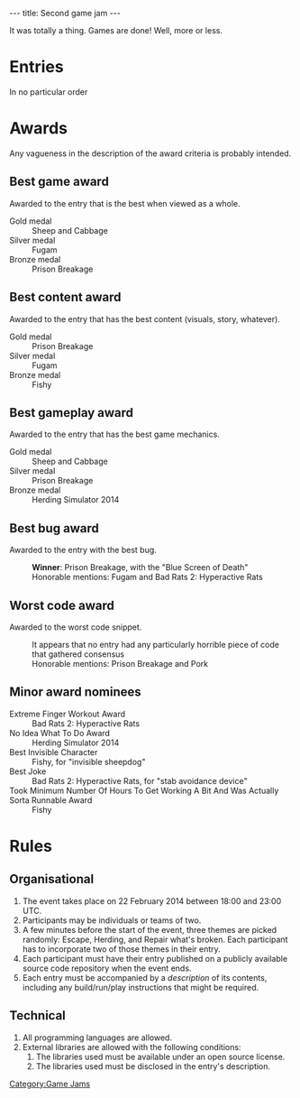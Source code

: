 ---
title: Second game jam
---
[[Category:Game Jams]]
{{Past event}}

It was totally a thing. Games are done! Well, more or less.

= Entries =

In no particular order

{{Game Jam entry
  |name=Pork
  |description=A herding simulator where you have to prevent some pigs from escaping
  |author=rightfold
  |language=Befunge (along with an interpreter in C++)
  |url=https://github.com/rightfold/pork
}}

{{Game Jam entry
  |name=Sheep and Cabbage
  |description=A herding simulator where you have to fix a fence before the sheep escape and eat the cabbage
  |author=Abyx
  |language=C++
  |url=https://github.com/ascheglov/LoungeGameJam2
}}

{{Game Jam entry
  |name=Fugam
  |description=Herd the shadows to let them escape
  |author=Ell
  |language=Ruby
  |url=https://github.com/elliotpotts/Fugam/releases/tag/0.1
}}

{{Game Jam entry
  |name=Herding Simulator 2014
  |description=A herding simulator
  |author=Rapptz
  |language=C++
  |url=https://github.com/Rapptz/compo-two/releases/tag/fun
}}

{{Game Jam entry
  |name=Bad Rats 2: Hyperactive Rats
  |description=A roguelike where you try to fix your broken zombie robot and escape a dungeon full of hyperactive rats.
  |author=Cat Plus Plus and R. Martinho Fernandes
  |language=C#
  |url=https://github.com/rmartinho/tglgj2/releases/tag/competing
}}

{{Game Jam entry
  |name=Fishy
  |description=Run away from the sheep!
  |author=DeadMG and melak47
  |language=C++
  |url=https://github.com/melak47/Fishy/releases/tag/1
}}

{{Game Jam entry
  |name=Prison Breakage
  |description=Evade the herding guards!
  |author=Bartek Banachewicz and Cicada
  |language=Lua with Love2D
  |url=https://github.com/bananu7/TGLGJ2/releases/tag/v0.1
}}

= Awards =

Any vagueness in the description of the award criteria is probably intended.

== Best game award ==

Awarded to the entry that is the best when viewed as a whole.

; Gold medal
: Sheep and Cabbage
; Silver medal
: Fugam
; Bronze medal
: Prison Breakage

== Best content award ==

Awarded to the entry that has the best content (visuals, story, whatever).

; Gold medal
: Prison Breakage
; Silver medal
: Fugam
; Bronze medal
: Fishy

== Best gameplay award ==

Awarded to the entry that has the best game mechanics.

; Gold medal
: Sheep and Cabbage
; Silver medal
: Prison Breakage
; Bronze medal
: Herding Simulator 2014

== Best bug award ==

Awarded to the entry with the best bug.

: '''Winner''': Prison Breakage, with the "Blue Screen of Death"
: Honorable mentions: Fugam and Bad Rats 2: Hyperactive Rats

== Worst code award ==

Awarded to the worst code snippet.

: It appears that no entry had any particularly horrible piece of code that gathered consensus
: Honorable mentions: Prison Breakage and Pork

== Minor award nominees ==

; Extreme Finger Workout Award
: Bad Rats 2: Hyperactive Rats
; No Idea What To Do Award
: Herding Simulator 2014
; Best Invisible Character
: Fishy, for "invisible sheepdog"
; Best Joke
: Bad Rats 2: Hyperactive Rats, for "stab avoidance device"
; Took Minimum Number Of Hours To Get Working A Bit And Was Actually Sorta Runnable Award
: Fishy

= Rules =

== Organisational ==

# The event takes place on 22 February 2014 between 18:00 and 23:00 UTC.
# Participants may be individuals or teams of two.
# A few minutes before the start of the event, three themes are picked randomly: Escape, Herding, and Repair what's broken. Each participant has to incorporate two of those themes in their entry.
# Each participant must have their entry published on a publicly available source code repository when the event ends.
# Each entry must be accompanied by a ''description'' of its contents, including any build/run/play instructions that might be required.

== Technical ==

# All programming languages are allowed.
# External libraries are allowed with the following conditions:
## The libraries used must be available under an open source license.
## The libraries used must be disclosed in the entry's description.

